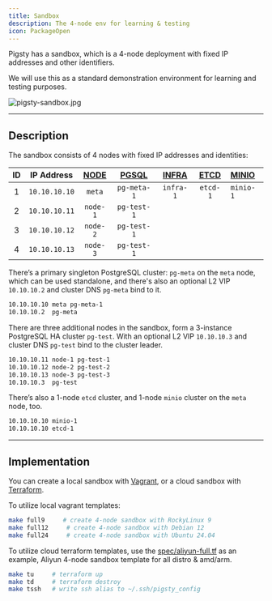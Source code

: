 ```yaml
---
title: Sandbox
description: The 4-node env for learning & testing
icon: PackageOpen
---
```



Pigsty has a sandbox, which is a 4-node deployment with fixed IP addresses and other identifiers.

We will use this as a standard demonstration environment for learning and testing purposes.

![pigsty-sandbox.jpg](https://pigsty.io/img/pigsty/sandbox.jpg)


--------

## Description

The sandbox consists of 4 nodes with fixed IP addresses and identities:

| ID |  IP Address   | [NODE](/docs/node) | [PGSQL](/docs/pgsql) | [INFRA](/docs/infra) | [**ETCD**](/docs/etcd) | [**MINIO**](/docs/minio) |
|:--:|:-------------:|:------------------:|:--------------------:|:--------------------:|:----------------------:|:-------------------------|
| 1  | `10.10.10.10` |       `meta`       |     `pg-meta-1`      |      `infra-1`       |        `etcd-1`        | `minio-1`                |
| 2  | `10.10.10.11` |      `node-1`      |     `pg-test-1`      |                      |                        |                          |
| 3  | `10.10.10.12` |      `node-2`      |     `pg-test-1`      |                      |                        |                          |
| 4  | `10.10.10.13` |      `node-3`      |     `pg-test-1`      |                      |                        |                          |


There’s a primary singleton PostgreSQL cluster: `pg-meta` on the `meta` node,
which can be used standalone, and there's also an optional L2 VIP `10.10.10.2` and cluster DNS `pg-meta` bind to it.

```bash
10.10.10.10 meta pg-meta-1
10.10.10.2  pg-meta
```

There are three additional nodes in the sandbox, form a 3-instance PostgreSQL HA cluster `pg-test`.
With an optional L2 VIP `10.10.10.3` and cluster DNS `pg-test` bind to the cluster leader.

```bash
10.10.10.11 node-1 pg-test-1
10.10.10.12 node-2 pg-test-2
10.10.10.13 node-3 pg-test-3
10.10.10.3  pg-test
```

There’s also a 1-node `etcd` cluster, and 1-node `minio` cluster on the `meta` node, too.

```bash
10.10.10.10 minio-1
10.10.10.10 etcd-1
```




------

## Implementation

You can create a local sandbox with [Vagrant](/docs/prepare/vagrant), or a cloud sandbox with [Terraform](/docs/prepare/terraform).

To utilize local vagrant templates:

```bash
make full9     # create 4-node sandbox with RockyLinux 9
make full12     # create 4-node sandbox with Debian 12
make full24     # create 4-node sandbox with Ubuntu 24.04
```

To utilize cloud terraform templates, use the [spec/aliyun-full.tf](https://github.com/pgsty/pigsty/tree/main/terraform/spec/aliyun-full.tf) as an example,
Aliyun 4-node sandbox template for all distro & amd/arm.

```bash
make tu     # terraform up
make td     # terraform destroy
make tssh   # write ssh alias to ~/.ssh/pigsty_config
```

